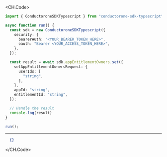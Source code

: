 
<CH.Code>
```typescript Set.ts
import { ConductoroneSDKTypescript } from "conductorone-sdk-typescript";

async function run() {
  const sdk = new ConductoroneSDKTypescript({
    security: {
      bearerAuth: "<YOUR_BEARER_TOKEN_HERE>",
      oauth: "Bearer <YOUR_ACCESS_TOKEN_HERE>",
    },
  });

  const result = await sdk.appEntitlementOwners.set({
    setAppEntitlementOwnersRequest: {
      userIds: [
        "string",
      ],
    },
    appId: "string",
    entitlementId: "string",
  });

  // Handle the result
  console.log(result)
}

run();
```
---

```json Example Response
  {}
```
</CH.Code>
